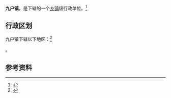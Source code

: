 {{中国乡级行政区|37/16/26/111/000}}

'''九户镇'''，是{{PRC admin/fullname|37/16/26/111/000|3}}下辖的一个[[乡镇|乡镇]]级行政单位。<ref>{{PRC admin/ref sgc|{{PRC admin/parent|37/16/26/111/000}}}}</ref>

== 行政区划 ==

九户镇下辖以下地区：<ref>{{PRC admin/ref sgc|37/16/26/111/000}}</ref>

{{PRC admin/children|37/16/26/111/000}}。

== 参考资料 ==

{{reflist}}

{{行政区划小作品}}
{{PRC admin/navcat|37/16/26/111/000}}
